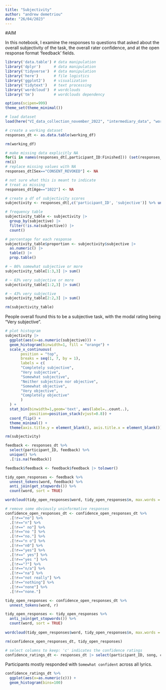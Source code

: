 ```yaml
---
title: "Subjectivity"
author: "andrew demetriou"
date: "26/04/2023"
---
```


#AIM

In this notebook, I examine the responses to questions that asked about the overall subjectivity of the task, the overall rater confidence, and at the open response format 'feedback' fields.

```r
library('data.table') # data manipulation
library('dplyr')      # data manipulation
library('tidyverse')  # data manipulation
library('here')       # file logistics
library('ggplot2')    # visualization
library('tidytext')   # text processing
library('wordcloud')  # wordclouds
library('tm')         # wordclouds dependency

options(scipen=999)
theme_set(theme_minimal())
```

```r
# load dataset
load(here("VI_data_collection_november_2022", "intermediary_data", "working_df.RDS"))

# create a working dataset
responses_dt <- as.data.table(working_df)

rm(working_df)
```

```r
# make missing data explicitly NA
for(i in names(responses_dt[,participant_ID:Finished])) (set(responses_dt, which(responses_dt[[i]] == "DATA_EXPIRED"), i, NA))
rm(i)
# replace missing values with NA
responses_dt[Sex=="CONSENT_REVOKED"] <- NA

# not sure what this is meant to indicate
# treat as missing
responses_dt[Age=="1022"] <- NA
```

```r
# create a df of subjectivity scores
subjectivity <- responses_dt[,c('participant_ID', 'subjective')] %>% unique()
```

```r
# frequency table
subjectivity_table <- subjectivity |>
  group_by(subjective) |>
  filter(!is.na(subjective)) |>
  count()

# percentage for each response
subjectivity_table$proportion <- subjectivity$subjective |>
  as.numeric() |>
  table() |>
  prop.table()

# ~ 86% somewhat subjective or more
subjectivity_table[1:3,3] |> sum()

# ~ 63% very subjective or more
subjectivity_table[1:2,3] |> sum()

# ~ 43% very subjective
subjectivity_table[2:2,3] |> sum()

rm(subjectivity_table)
```


People overall found this to be a subjective task, with the modal rating being "Very subjective". 

```r
# plot histogram
subjectivity |>
  ggplot(aes(x=as.numeric(subjective))) +
  geom_histogram(binwidth=1, fill = "orange") +
  scale_x_continuous(
       position = "top",
       breaks = seq(1, 7, by = 1),
       labels = c(
       "Completely subjective",
       "Very subjective", 
       "Somewhat subjective", 
       "Neither subjective nor objective", 
       "Somewhat objective", 
       "Very objective", 
       "Completely objective"
       )
  ) +
  stat_bin(binwidth=1,geom='text', aes(label=..count..), 
           position=position_stack(vjust=0.8)) +
  coord_flip() +
  theme_minimal() +
  theme(axis.title.y = element_blank(), axis.title.x = element_blank())

rm(subjectivity)
```

```r
feedback <- responses_dt %>%
  select(participant_ID, feedback) %>%
  unique() %>%
  .[!is.na(feedback)]

feedback$feedback <- feedback$feedback |> tolower()

tidy_open_responses <- feedback %>%
  unnest_tokens(word, feedback) %>%
  anti_join(get_stopwords()) %>% 
  count(word, sort = TRUE) 

wordcloud(tidy_open_responses$word, tidy_open_responses$n, max.words = 150)
```





```r
# remove some obviously uninformative responses
confidence_open_responses_dt <- confidence_open_responses_dt %>%
  .[!r=="no"] %>%
  .[!r=="n"] %>%
  .[!r==" no"] %>%
  .[!r=="no "] %>%
  .[!r=="no."] %>%
  .[!r=="n o"] %>%
  .[!r=="n0"] %>%
  .[!r=="yes"] %>%
  .[!r==" yes"] %>%
  .[!r=="yes "] %>%
  .[!r=="?"] %>%
  .[!r=="n/a"] %>%
  .[!r=="na"] %>%
  .[!r=="not really"] %>%
  .[!r=="nothing"] %>%
  .[!r=="none"] %>%
  .[!r=="none."]
```

```r
tidy_open_responses <- confidence_open_responses_dt %>%
  unnest_tokens(word, r)

tidy_open_responses <- tidy_open_responses %>% 
  anti_join(get_stopwords()) %>% 
  count(word, sort = TRUE) 
  
wordcloud(tidy_open_responses$word, tidy_open_responses$n, max.words = 150)

rm(confidence_open_responses_dt, tidy_open_responses)
```


```r
# select columns to keep: 'c' indicates the confidence ratings
confidence_ratings_dt <- responses_dt |> select(participant_ID, song, c)
```

Participants mostly responded with `Somewhat confident` across all lyrics. 

```r
confidence_ratings_dt %>%
  ggplot(aes(x=as.numeric(c))) +
  geom_histogram(bins=100)
```
